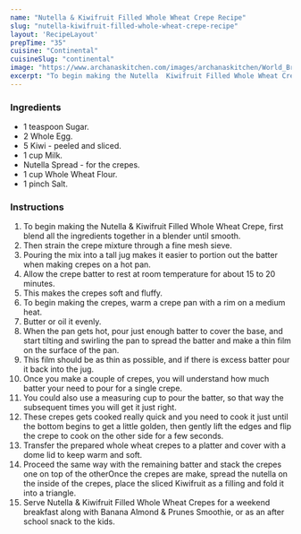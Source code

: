 ---
name: "Nutella & Kiwifruit Filled Whole Wheat Crepe Recipe"
slug: "nutella-kiwifruit-filled-whole-wheat-crepe-recipe"
layout: 'RecipeLayout'
prepTime: "35"
cuisine: "Continental"
cuisineSlug: "continental"
image: "https://www.archanaskitchen.com/images/archanaskitchen/World_Breakfast/Nutella_Kiwi_Crepes_recipes_pancake-1.jpg"
excerpt: "To begin making the Nutella  Kiwifruit Filled Whole Wheat Crepe, first blend all the ingredients together in a blender until smooth"
---

### Ingredients

- 1 teaspoon Sugar.
- 2 Whole Egg.
- 5 Kiwi - peeled and sliced.
- 1 cup Milk.
- Nutella Spread - for the crepes.
- 1 cup Whole Wheat Flour.
- 1 pinch Salt.

### Instructions

1. To begin making the Nutella & Kiwifruit Filled Whole Wheat Crepe, first blend all the ingredients together in a blender until smooth.
1. Then strain the crepe mixture through a fine mesh sieve.
1. Pouring the mix into a tall jug makes it easier to portion out the batter when making crepes on a hot pan.
1. Allow the crepe batter to rest at room temperature for about 15 to 20 minutes.
1. This makes the crepes soft and fluffy.
1. To begin making the crepes, warm a crepe pan with a rim on a medium heat.
1. Butter or oil it evenly.
1. When the pan gets hot, pour just enough batter to cover the base, and start tilting and swirling the pan to spread the batter and make a thin film on the surface of the pan.
1. This film should be as thin as possible, and if there is excess batter pour it back into the jug.
1. Once you make a couple of crepes, you will understand how much batter your need to pour for a single crepe.
1. You could also use a measuring cup to pour the batter, so that way the subsequent times you will get it just right.
1. These crepes gets cooked really quick and you need to cook it just until the bottom begins to get a little golden, then gently lift the edges and flip the crepe to cook on the other side for a few seconds.
1. Transfer the prepared whole wheat crepes to a platter and cover with a dome lid to keep warm and soft.
1. Proceed the same way with the remaining batter and stack the crepes one on top of the otherOnce the crepes are make, spread the nutella on the inside of the crepes, place the sliced Kiwifruit as a filling and fold it into a triangle.
1. Serve Nutella & Kiwifruit Filled Whole Wheat Crepes for a weekend breakfast along with Banana Almond & Prunes Smoothie, or as an after school snack to the kids.
